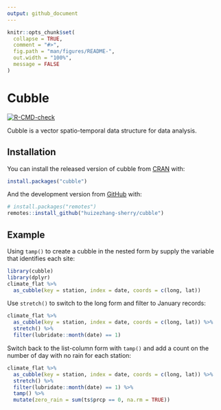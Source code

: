```yaml
---
output: github_document
---
```


<!-- README.md is generated from README.Rmd. Please edit that file -->

```r
knitr::opts_chunk$set(
  collapse = TRUE,
  comment = "#>",
  fig.path = "man/figures/README-",
  out.width = "100%",
  message = FALSE
)
```

# Cubble

<!-- badges: start -->
[![R-CMD-check](https://github.com/huizezhang-sherry/cubble/workflows/R-CMD-check/badge.svg)](https://github.com/huizezhang-sherry/cubble/actions)
<!-- badges: end -->

Cubble is a vector spatio-temporal data structure for data analysis.

## Installation

You can install the released version of cubble from [CRAN](https://CRAN.R-project.org) with:

``` r
install.packages("cubble")
```

And the development version from [GitHub](https://github.com/) with:

``` r
# install.packages("remotes")
remotes::install_github("huizezhang-sherry/cubble")
```
## Example

Using `tamp()` to create a cubble in the nested form by supply the variable that identifies each site: 

```r
library(cubble)
library(dplyr)
climate_flat %>% 
  as_cubble(key = station, index = date, coords = c(long, lat))
```

Use `stretch()` to switch to the long form and filter to January records:

```r
climate_flat %>% 
  as_cubble(key = station, index = date, coords = c(long, lat)) %>% 
  stretch() %>% 
  filter(lubridate::month(date) == 1)
```

Switch back to the list-column form with `tamp()` and add a count on the number of day with no rain for each station: 

```r
climate_flat %>% 
  as_cubble(key = station, index = date, coords = c(long, lat)) %>% 
  stretch() %>% 
  filter(lubridate::month(date) == 1) %>% 
  tamp() %>% 
  mutate(zero_rain = sum(ts$prcp == 0, na.rm = TRUE))
```


